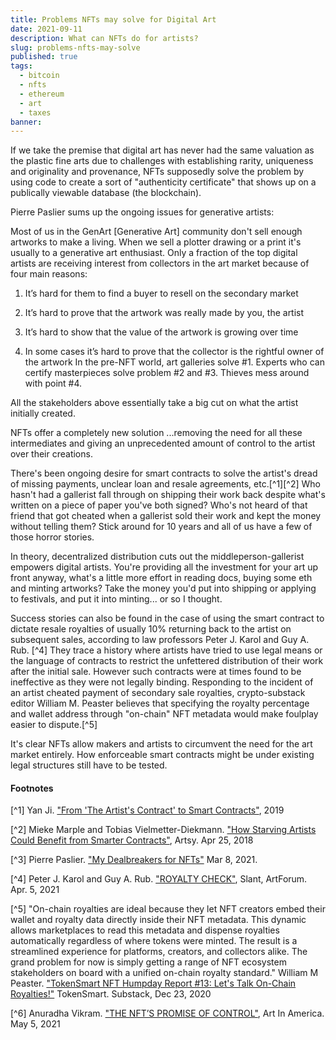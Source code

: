 ```yaml
---
title: Problems NFTs may solve for Digital Art
date: 2021-09-11
description: What can NFTs do for artists?
slug: problems-nfts-may-solve
published: true
tags:
  - bitcoin
  - nfts
  - ethereum
  - art
  - taxes
banner: 
---
```


If we take the premise that digital art has never had the same valuation as the plastic fine arts due to challenges with establishing rarity, uniqueness and originality and provenance, NFTs supposedly solve the problem by using code to create a sort of "authenticity certificate" that shows up on a publically viewable database (the blockchain). 

Pierre Paslier sums up the ongoing issues for generative artists:

 Most of us in the GenArt [Generative Art] community don't sell enough artworks to make a living. When we sell a plotter drawing or a print it's usually to a generative art enthusiast. Only a fraction of the top digital artists are receiving interest from collectors in the art market because of four main reasons:

 1. It’s hard for them to find a buyer to resell on the secondary market

 2. It’s hard to prove that the artwork was really made by you, the artist 

 3. It’s hard to show that the value of the artwork is growing over time

 4. In some cases it’s hard to prove that the collector is the rightful owner of the artwork 
 In the pre-NFT world, art galleries solve #1. Experts who can certify masterpieces solve problem #2 and #3. Thieves mess around with point #4. 
 
 All the stakeholders above essentially take a big cut on what the artist initially created. 
 
 NFTs offer a completely new solution ...removing the need for all these intermediates and giving an unprecedented amount of control to the artist over their creations.

There's been ongoing desire for smart contracts to solve the artist's dread of missing payments, unclear loan and resale agreements, etc.[^1][^2] Who hasn't had a gallerist fall through on shipping their work back despite what's written on a piece of paper you've both signed? Who's not heard of that friend that got cheated when a gallerist sold their work and kept the money without telling them? Stick around for 10 years and all of us have a few of those horror stories.

In theory, decentralized distribution cuts out the middleperson-gallerist empowers digital artists. You're providing all the investment for your art up front anyway, what's a little more effort in reading docs, buying some eth and minting artworks? Take the money you'd put into shipping or applying to festivals, and put it into minting... or so I thought. 

Success stories can also be found in the case of using the smart contract to dictate resale royalties of usually 10% returning back to the artist on subsequent sales, according to law professors Peter J. Karol and Guy A. Rub. [^4] They trace a history where artists have tried to use legal means or the language of contracts to restrict the unfettered distribution of their work after the initial sale. However such contracts were at times found to be ineffective as they were not legally binding. Responding to the incident of an artist cheated payment of secondary sale royalties, crypto-substack editor William M. Peaster believes that specifying the royalty percentage and wallet address through "on-chain" NFT metadata would make foulplay easier to dispute.[^5]

It's clear NFTs allow makers and artists to circumvent the need for the art market entirely. How enforceable smart contracts might be under existing legal structures still have to be tested.

#### Footnotes

[^1] Yan Ji. ["From 'The Artist's Contract' to Smart Contracts"](https://www.dli.tech.cornell.edu/post/smart-contracts-art), 2019

[^2] Mieke Marple and Tobias Vielmetter-Diekmann. ["How Starving Artists Could Benefit from Smarter Contracts"](https://www.artsy.net/article/artsy-editorial-starving-artists-benefit-smarter-contracts), Artsy. Apr 25, 2018

[^3] Pierre Paslier. ["My Dealbreakers for NFTs"](https://www.generativehut.com/post/__nft) Mar 8, 2021.

[^4] Peter J. Karol and Guy A. Rub. ["ROYALTY CHECK"](https://www.artforum.com/slant/peter-j-karol-and-guy-a-rub-on-resale-contract-law-and-the-secondary-market-85413), Slant, ArtForum. Apr. 5, 2021

[^5] "On-chain royalties are ideal because they let NFT creators embed their wallet and royalty data directly inside their NFT metadata. This dynamic allows marketplaces to read this metadata and dispense royalties automatically regardless of where tokens were minted. The result is a streamlined experience for platforms, creators, and collectors alike. The grand problem for now is simply getting a range of NFT ecosystem stakeholders on board with a unified on-chain royalty standard."
William M Peaster. ["TokenSmart NFT Humpday Report #13: Let's Talk On-Chain Royalties!"](https://nft.substack.com/p/tokensmart-nft-humpday-report-13) TokenSmart. Substack, Dec 23, 2020

[^6] Anuradha Vikram. ["THE NFT’S PROMISE OF CONTROL"](https://www.artnews.com/art-in-america/features/artists-nfts-control-market-1234591850/), Art In America. May 5, 2021